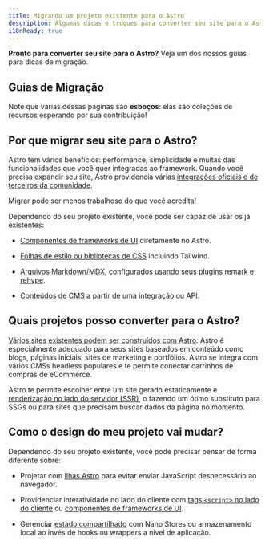 ```yaml
---
title: Migrando um projeto existente para o Astro
description: Algumas dicas e truques para converter seu site para o Astro.
i18nReady: true
---
```


**Pronto para converter seu site para o Astro?** Veja um dos nossos guias para dicas de migração.

## Guias de Migração

<MigrationGuidesNav />

Note que várias dessas páginas são **esboços**: elas são coleções de recursos esperando por sua contribuição!

## Por que migrar seu site para o Astro?

Astro tem vários benefícios: performance, simplicidade e muitas das funcionalidades que você quer integradas ao framework. Quando você precisa expandir seu site, Astro providencia várias [integrações oficiais e de terceiros da comunidade](https://astro.build/integrations).

Migrar pode ser menos trabalhoso do que você acredita!

Dependendo do seu projeto existente, você pode ser capaz de usar os já existentes:

- [Componentes de frameworks de UI](/pt-br/core-concepts/framework-components/) diretamente no Astro. 

- [Folhas de estilo ou bibliotecas de CSS](/pt-br/guides/styling/) incluindo Tailwind.

- [Arquivos Markdown/MDX](/pt-br/guides/markdown-content/), configurados usando seus [plugins remark e rehype](/pt-br/guides/markdown-content/#configurando-markdown-e-mdx).

- [Conteúdos de CMS](/pt-br/guides/cms/) a partir de uma integração ou API.


## Quais projetos posso converter para o Astro?

[Vários sites existentes podem ser construídos com Astro](/pt-br/concepts/why-astro/). Astro é especialmente adequado para seus sites baseados em conteúdo como blogs, páginas iniciais, sites de marketing e portfólios. Astro se integra com vários CMSs headless populares e te permite conectar carrinhos de compras de eCommerce.

Astro te permite escolher entre um site gerado estaticamente e [renderização no lado do servidor (SSR)](/pt-br/guides/server-side-rendering/), o fazendo um ótimo substituto para SSGs ou para sites que precisam buscar dados da página no momento.

## Como o design do meu projeto vai mudar?

Dependendo do seu projeto existente, você pode precisar pensar de forma diferente sobre:

- Projetar com [Ilhas Astro](/pt-br/concepts/islands/#o-que-é-uma-ilha) para evitar enviar JavaScript desnecessário ao navegador.

- Providenciar interatividade no lado do cliente com [tags `<script>` no lado do cliente](/pt-br/guides/client-side-scripts/) ou [componentes de frameworks de UI](/pt-br/core-concepts/framework-components/).

- Gerenciar [estado compartilhado](/pt-br/core-concepts/sharing-state/) com Nano Stores ou armazenamento local ao invés de hooks ou wrappers a nível de aplicação.

